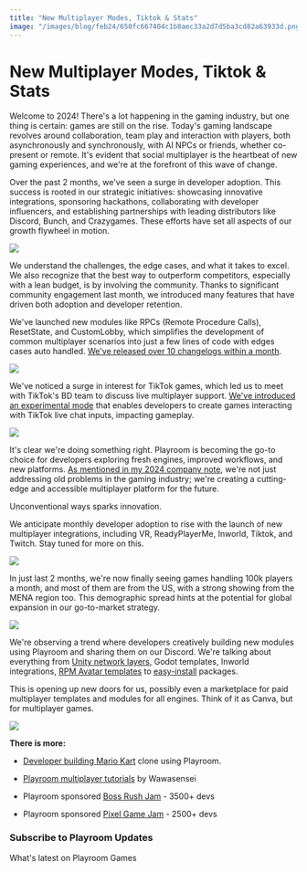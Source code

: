 ```yaml
---
title: "New Multiplayer Modes, Tiktok & Stats"
image: "/images/blog/feb24/650fc667404c1b8aec33a2d7d5ba3cd82a63933d.png"
---
```



# New Multiplayer Modes, Tiktok & Stats

<AuthorBio author="tabish" date="Feb 01, 2024" />

Welcome to 2024! There's a lot happening in the gaming industry, but one thing is certain: games are still on the rise. Today's gaming landscape revolves around collaboration, team play and interaction with players, both asynchronously and synchronously, with AI NPCs or friends, whether co-present or remote. It's evident that social multiplayer is the heartbeat of new gaming experiences, and we're at the forefront of this wave of change.

Over the past 2 months, we've seen a surge in developer adoption. This success is rooted in our strategic initiatives: showcasing innovative integrations, sponsoring hackathons, collaborating with developer influencers, and establishing partnerships with leading distributors like Discord, Bunch, and Crazygames. These efforts have set all aspects of our growth flywheel in motion.

![](/images/blog/feb24/650fc667404c1b8aec33a2d7d5ba3cd82a63933d.png)

We understand the challenges, the edge cases, and what it takes to excel. We also recognize that the best way to outperform competitors, especially with a lean budget, is by involving the community. Thanks to significant community engagement last month, we introduced many features that have driven both adoption and developer retention.

We've launched new modules like RPCs (Remote Procedure Calls), ResetState, and CustomLobby, which simplifies the development of common multiplayer scenarios into just a few lines of code with edges cases auto handled. [We've released over 10 changelogs within a month](https://docs.joinplayroom.com/changelog).

![](/images/blog/feb24/3fa03d230d5fb8fa00350c06b88ce276ecc53507.gif)


We've noticed a surge in interest for TikTok games, which led us to meet with TikTok's BD team to discuss live multiplayer support. [We've introduced an experimental mode](https://docs.joinplayroom.com/components/tiktok) that enables developers to create games interacting with TikTok live chat inputs, impacting gameplay.


![](/images/blog/feb24/333ae36bdf35358cc35d31a5a9dacdb9b62d76c8.png)

It's clear we're doing something right. Playroom is becoming the go-to choice for developers exploring fresh engines, improved workflows, and new platforms. [As mentioned in my 2024 company note](https://playroom.substack.com/p/playroom-highlights), we're not just addressing old problems in the gaming industry; we're creating a cutting-edge and accessible multiplayer platform for the future.

Unconventional ways sparks innovation.

We anticipate monthly developer adoption to rise with the launch of new multiplayer integrations, including VR, ReadyPlayerMe, Inworld, Tiktok, and Twitch. Stay tuned for more on this.


![](/images/blog/feb24/be13359d879db76a0d1da1d758411e76668a7283.png)

In just last 2 months, we're now finally seeing games handling 100k players a month, and most of them are from the US, with a strong showing from the MENA region too. This demographic spread hints at the potential for global expansion in our go-to-market strategy.

![](/images/blog/feb24/495b5f4570e503863f561aa361d58d164e88c3c2.png)

We're observing a trend where developers creatively building new modules using Playroom and sharing them on our Discord. We're talking about everything from [Unity network layers](https://gitlab.com/PCista/com.aurea.packages.netlayer), Godot templates, Inworld integrations, [RPM Avatar templates](https://docs.joinplayroom.com/templates) to [easy-install](https://www.npmjs.com/package/create-multiplayer-game) packages.

This is opening up new doors for us, possibly even a marketplace for paid multiplayer templates and modules for all engines. Think of it as Canva, but for multiplayer games.


![](/images/blog/feb24/0af0606285abc6da842bb7e9b1c39966c7ef5e0c.jpeg)

**There is more:**

*   [Developer building Mario Kart](https://twitter.com/Lunakepio/status/1750890592840597772) clone using Playroom.
    
*   [Playroom multiplayer tutorials](https://www.youtube.com/watch?v=1dVSudmc2DA&t=360s) by Wawasensei
    
*   Playroom sponsored [Boss Rush Jam](https://itch.io/jam/boss-rush-jam-2024) - 3500+ devs
    
*   Playroom sponsored [Pixel Game Jam](https://itch.io/jam/-pixel-game-jam-2024) - 2500+ devs
    

### Subscribe to Playroom Updates

What's latest on Playroom Games